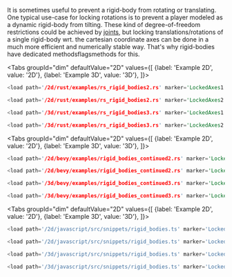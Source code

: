 
It is sometimes useful to prevent a rigid-body from rotating or translating. One typical use-case for locking rotations
is to prevent a player modeled as a dynamic rigid-body from tilting. These kind of degree-of-freedom restrictions could
be achieved by [joints](#joints), but locking translations/rotations of a single rigid-body wrt. the cartesian coordinate
axes can be done  in a much more efficient and numerically stable way. That's why rigid-bodies have
dedicated <rapier>methods</rapier><bevy>flags</bevy><js>methods</js> for this.

<rapier>

<Tabs
groupId="dim"
defaultValue="2D"
values={[
{label: 'Example 2D', value: '2D'},
{label: 'Example 3D', value: '3D'},
]}>
<TabItem value="2D">

```rust
<load path='/2d/rust/examples/rs_rigid_bodies2.rs' marker='LockedAxes1' />
```

```rust
<load path='/2d/rust/examples/rs_rigid_bodies2.rs' marker='LockedAxes2' />
```

  </TabItem>
  <TabItem value="3D">

```rust
<load path='/3d/rust/examples/rs_rigid_bodies3.rs' marker='LockedAxes1' />
```

```rust
<load path='/3d/rust/examples/rs_rigid_bodies3.rs' marker='LockedAxes2' />
```

  </TabItem>
</Tabs>

</rapier>
<bevy>

<Tabs
groupId="dim"
defaultValue="2D"
values={[
{label: 'Example 2D', value: '2D'},
{label: 'Example 3D', value: '3D'},
]}>
<TabItem value="2D">

```rust
<load path='/2d/bevy/examples/rigid_bodies_continued2.rs' marker='LockedAxes1' />
```
```rust
<load path='/2d/bevy/examples/rigid_bodies_continued2.rs' marker='LockedAxes2' />
```

  </TabItem>
  <TabItem value="3D">

```rust
<load path='/3d/bevy/examples/rigid_bodies_continued3.rs' marker='LockedAxes1' />
```
```rust
<load path='/3d/bevy/examples/rigid_bodies_continued3.rs' marker='LockedAxes2' />
```

  </TabItem>
</Tabs>

</bevy>
<js>

<Tabs
groupId="dim"
defaultValue="2D"
values={[
{label: 'Example 2D', value: '2D'},
{label: 'Example 3D', value: '3D'},
]}>
<TabItem value="2D">

```js
<load path='/2d/javascript/src/snippets/rigid_bodies.ts' marker='LockedAxes1' />
```
```js
<load path='/2d/javascript/src/snippets/rigid_bodies.ts' marker='LockedAxes2' />
```

  </TabItem>
  <TabItem value="3D">

```js
<load path='/3d/javascript/src/snippets/rigid_bodies.ts' marker='LockedAxes1' />
```
```js
<load path='/3d/javascript/src/snippets/rigid_bodies.ts' marker='LockedAxes2' />
```

  </TabItem>
</Tabs>

</js>